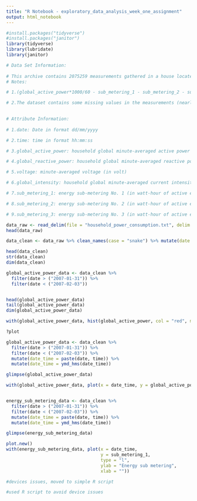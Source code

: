 ```yaml
---
title: "R Notebook - exploratory_data_analysis_week_one_assignment"
output: html_notebook
---
```


```r

#install.packages("tidyverse")
#install.packages("janitor")
library(tidyverse)
library(lubridate)
library(janitor)

```


```r

# Data Set Information:
 
# This archive contains 2075259 measurements gathered in a house located in Sceaux (7km of Paris, France) between December 2006 and November 2010 (47 months).
# Notes:

# 1.(global_active_power*1000/60 - sub_metering_1 - sub_metering_2 - sub_metering_3) represents the active energy consumed every minute (in watt hour) in the household by electrical equipment not measured in sub-meterings 1, 2 and 3.

# 2.The dataset contains some missing values in the measurements (nearly 1,25% of the rows). All calendar timestamps are present in the dataset but for some timestamps, the measurement values are missing: a missing value is represented by the absence of value between two consecutive semi-colon attribute separators. For instance, the dataset shows missing values on April 28, 2007.

 
# Attribute Information:
 
# 1.date: Date in format dd/mm/yyyy

# 2.time: time in format hh:mm:ss

# 3.global_active_power: household global minute-averaged active power (in kilowatt)

# 4.global_reactive_power: household global minute-averaged reactive power (in kilowatt)

# 5.voltage: minute-averaged voltage (in volt)

# 6.global_intensity: household global minute-averaged current intensity (in ampere)

# 7.sub_metering_1: energy sub-metering No. 1 (in watt-hour of active energy). It corresponds to the kitchen, containing mainly a dishwasher, an oven and a microwave (hot plates are not electric but gas powered).

# 8.sub_metering_2: energy sub-metering No. 2 (in watt-hour of active energy). It corresponds to the laundry room, containing a washing-machine, a tumble-drier, a refrigerator and a light.

# 9.sub_metering_3: energy sub-metering No. 3 (in watt-hour of active energy). It corresponds to an electric water-heater and an air-conditioner.


```


```r

data_raw <- read_delim(file = "household_power_consumption.txt", delim = ";")
head(data_raw)

data_clean <- data_raw %>% clean_names(case = "snake") %>% mutate(date = dmy(date))

head(data_clean)
str(data_clean)
dim(data_clean)


```


```r

global_active_power_data <- data_clean %>%
  filter(date > ("2007-01-31")) %>%
  filter(date < ("2007-02-03"))


head(global_active_power_data)
tail(global_active_power_data)
dim(global_active_power_data)

with(global_active_power_data, hist(global_active_power, col = "red", main = "Global Active Power", xlab = "Global Active Power (kilowatts)"))


```


```r
?plot

global_active_power_data <- data_clean %>%
  filter(date > ("2007-01-31")) %>%
  filter(date < ("2007-02-03")) %>% 
  mutate(date_time = paste(date, time)) %>% 
  mutate(date_time = ymd_hms(date_time))

glimpse(global_active_power_data)

with(global_active_power_data, plot(x = date_time, y = global_active_power, type = "l"))



```


```r

energy_sub_metering_data <- data_clean %>%
  filter(date > ("2007-01-31")) %>%
  filter(date < ("2007-02-03")) %>% 
  mutate(date_time = paste(date, time)) %>% 
  mutate(date_time = ymd_hms(date_time))

glimpse(energy_sub_metering_data)

plot.new()
with(energy_sub_metering_data, plot(x = date_time,
                                    y = sub_metering_1,
                                    type = "l",
                                    ylab = "Energy sub metering",
                                    xlab = ""))

#devices issues, moved to simple R script


```


```r

#used R script to avoid device issues

```

